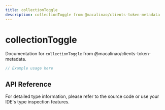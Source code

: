 ```yaml
---
title: collectionToggle
description: collectionToggle from @macalinao/clients-token-metadata
---
```


# collectionToggle

Documentation for `collectionToggle` from @macalinao/clients-token-metadata.

```typescript
// Example usage here
```

## API Reference

For detailed type information, please refer to the source code or use your IDE's type inspection features.
